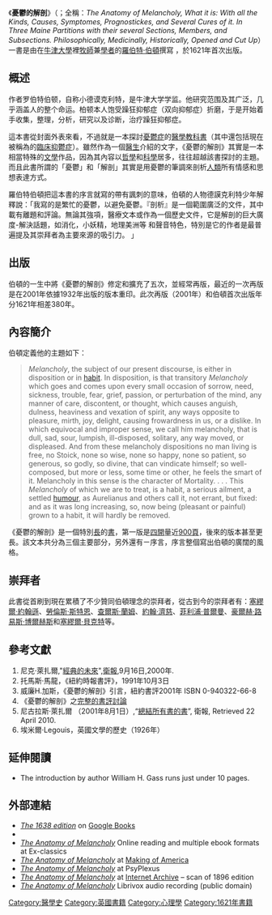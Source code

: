 {{roughtranslation|time=2019-01-31T16:08:13+00:00}}
{{Infobox Book | <!-- See Wikipedia:WikiProject_Novels or Wikipedia:WikiProject_Books -->
| name           = 憂鬱的解剖<br />''The Anatomy of Melancholy''
| image          = [[File:The_Anatomy_of_Melancholy_by_Robert_Burton_frontispiece_1638_edition.jpg|200px]]
| image_caption  = 1638年版的卷首插畫
| author         = {{tsl|en|Robert Burton|羅伯特·伯頓|羅伯特·伯頓}}
| illustrator    = 克里斯田·雷·布龍<br />（Christian Le Blon）
| cover_artist   =
| country        = 早期[[英國|英國]]
| language       = [[英语|英语]]
| genre          =
| publisher      =
| release_date   = 1621
| media_type     = 印刷
| pages          =
| isbn           = N/A
}}

《'''憂鬱的解剖'''》（{{lang-en|''The Anatomy of Melancholy''}}；全稱：''The Anatomy of Melancholy, What it is: With all the Kinds, Causes, Symptomes, Prognostickes, and Several Cures of it. In Three Maine Partitions with their several Sections, Members, and Subsections. Philosophically, Medicinally, Historically, Opened and Cut Up''）一書是由在[[牛津大學|牛津大學]]裡[[牧師|牧師]]兼[[學者|學者]]的[[羅伯特·伯頓|羅伯特·伯頓]]撰寫 ，於1621年首次出版。

== 概述 ==

作者罗伯特伯顿，自称小德谟克利特，是牛津大学学监。他研究范围及其广泛，几乎涵盖人的整个命运。柏顿本人饱受躁狂抑郁症（双向抑郁症）折磨，于是开始着手收集，整理，分析，研究以及诊断，治疗躁狂抑郁症。

這本書從封面外表來看，不過就是一本探討[[憂鬱症|憂鬱症]]的[[醫學|醫學]][[教科書|教科書]]（其中還包括現在被稱為的[[臨床抑鬱症|臨床抑鬱症]]）。雖然作為一個[[醫生|醫生]]介紹的文字，《憂鬱的解剖》其實是一本相當特殊的[[文學|文學]]作品，因為其內容以[[哲學|哲學]]和[[科學|科學]]居多，往往超越該書探討的主題。而且此書所謂的「憂鬱」和「解剖」其實是用憂鬱的筆調來剖析[[人類|人類]]所有情感和思想表達方式。

羅伯特伯頓把這本書的序言就寫的帶有諷刺的意味，伯頓的人物德謨克利特少年解釋說：「我寫的是繁忙的憂鬱，以避免憂鬱。『剖析』是一個範圍廣泛的文件，其中載有離題和評論。無論其強項，醫療文本或作為一個歷史文件，它是解剖的巨大廣度-解決話題，如消化，小妖精，地理美洲等 和聲音特色，特別是它的作者是最普遍提及其崇拜者為主要來源的吸引力。 」

== 出版 ==
伯頓的一生中將《憂鬱的解剖》修定和擴充了五次，並經常再版，最近的一次再版是在2001年依據1932年出版的版本重印。此次再版（2001年）和伯頓首次出版年分1621年相差380年。

== 內容簡介 ==
伯頓定義他的主題如下： 

<blockquote>''Melancholy'', the subject of our present discourse, is either in disposition or in [[Habit_(psychology)|habit]].  In disposition, is that transitory ''Melancholy'' which goes and comes upon every small occasion of sorrow, need, sickness, trouble, fear, grief, passion, or perturbation of the mind, any manner of care, discontent, or thought, which causes anguish, dulness, heaviness and vexation of spirit, any ways opposite to pleasure, mirth, joy, delight, causing frowardness in us, or a dislike.  In which equivocal and improper sense, we call him melancholy, that is dull, sad, sour, lumpish, ill-disposed, solitary, any way moved, or displeased.  And from these melancholy dispositions no man living is free, no Stoick, none so wise, none so happy, none so patient, so generous, so godly, so divine, that can vindicate himself; so well-composed, but more or less, some time or other, he feels the smart of it.  Melancholy in this sense is the character of Mortality. . . . This ''Melancholy'' of which we are to treat, is a habit, a serious ailment, a settled [[The_four_humours|humour]], as Aurelianus and others call it, not errant, but fixed: and as it was long increasing, so, now being (pleasant or painful) grown to a habit, it will hardly be removed.</blockquote>

《憂鬱的解剖》是一個特別[[長|長]]的[[書|書]]，第一版是[[四開|四開]]量近[[900|900]][[頁|頁]]，後來的版本甚至更長。該文本共分為三個主要部分，另外還有ㄧ序言，序言整個寫出伯頓的廣闊的風格。

== 崇拜者 ==
此書從首刷到現在累積了不少贊同伯頓理念的崇拜者，從古到今的崇拜者有：[[塞缪尔·约翰逊|塞繆爾·約翰遜]]、[[劳伦斯·斯特恩|勞倫斯·斯特恩]]、[[查爾斯·蘭姆|查爾斯·蘭姆]]、[[约翰·济慈|約翰·濟慈]]、[[菲力普·普曼|菲利浦·普爾曼]]、[[豪尔赫·路易斯·博尔赫斯|豪爾赫·路易斯·博爾赫斯]]和[[萨缪尔·贝克特|塞繆爾·貝克特]]等。

== 參考文獻 ==
# 尼克·萊扎爾,"[http://www.guardian.co.uk/books/2000/sep/16/classics3/print 經典的未來]",[[衛報|衛報]],9月16日,2000年.
# 托馬斯·馬龍，《紐約時報書評》，1991年10月3日
# 威廉H.加斯，《憂鬱的解剖》引言，紐約書評2001年 ISBN 0-940322-66-8
# 《憂鬱的解剖》之[http://www.complete-review.com/reviews/divphil/burtonr.htm 完整的書評討論] {{Wayback|url=http://www.complete-review.com/reviews/divphil/burtonr.htm |date=20210125093232 }}
# 尼古拉斯·萊扎爾 （2001年8月1日）,“[http://www.guardian.co.uk/books/2001/aug/18/history.philosophy/print 總結所有書的書]”, 衛報, Retrieved 22 April 2010.
# 埃米爾·Legouis，英國文學的歷史（1926年）

== 延伸閱讀 ==
* {{cite news |title=Remedial Reading: William Monahan on The Anatomy of Melancholy, by Robert Burton, introduction by William H. Gass |author=William Monahan |date=Fall 2001 |publisher=Bookforum |url=http://bookforum.com/archive/fall_01/monahan.html |accessdate=22 April 2010 |archive-url=https://web.archive.org/web/20061112103015/http://www.bookforum.com/archive/fall_01/monahan.html |archive-date=2006-11-12 |dead-url=yes }} The introduction by author William H. Gass runs just under 10 pages.

== 外部連結 ==
* ''[https://books.google.com/books?id=cPgveWnCdRcC&printsec=frontcover The 1638 edition] {{Wayback|url=https://books.google.com/books?id=cPgveWnCdRcC&printsec=frontcover |date=20161222020405 }}'' on [[Google_Books|Google Books]]
* {{gutenberg|no=10800|name=The Anatomy of Melancholy}}
* [http://www.exclassics.com/anatomy/anatint.htm ''The Anatomy of Melancholy''] {{Wayback|url=http://www.exclassics.com/anatomy/anatint.htm |date=20220602221811 }} Online reading and multiple ebook formats at Ex-classics
* [http://www.hti.umich.edu/cgi/t/text/text-idx?type=simple&c=moa&sid=68ad62caf649dd14&q1=Anatomy%20of%20Melancholy&rgn=full%20text&firstpubl1=1800&firstpubl2=1925&view=header&cc=moa&idno=ACM8939.0001.001 ''The Anatomy of Melancholy''] at [[Making_of_America|Making of America]]
* [https://web.archive.org/web/20051216201453/http://www.psyplexus.com/burton/ ''The Anatomy of Melancholy''] at PsyPlexus
* [https://archive.org/details/anatomyofmelanch00burt ''The Anatomy of Melancholy''] at [[Internet_Archive|Internet Archive]] – scan of 1896 edition
* [http://librivox.org/author/845  ''The Anatomy of Melancholy''] {{Wayback|url=http://librivox.org/author/845 |date=20220327075634 }} Librivox audio recording (public domain)

[[Category:醫學史|Category:醫學史]]
[[Category:英國書籍|Category:英國書籍]]
[[Category:心理學|Category:心理學]]
[[Category:1621年書籍|Category:1621年書籍]]